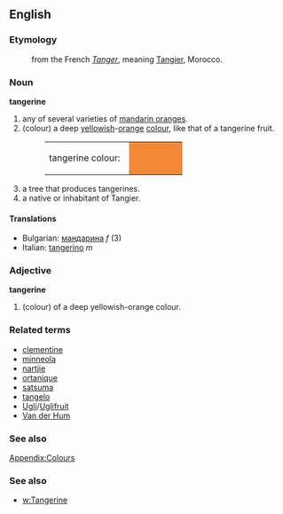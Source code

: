 {{wikipedia}}
==English==
===Etymology===
:from the French ''[[Tanger]]'', meaning [[Tangier]], Morocco.
===Noun===
'''tangerine'''
#any of several varieties of [[mandarin orange]]s.
#(colour) a deep [[yellow]]ish-[[orange]] [[colour]], like that of a tangerine fruit.
#:<table><tr><td>tangerine colour: &nbsp;</td><td bgcolor="#F38936" width="80">&nbsp; </td></tr></table>
#a tree that produces tangerines.
#a native or inhabitant of Tangier.

====Translations====
*Bulgarian: [[мандарина]] ''f'' (3)
*Italian: [[tangerino]] ''m''

===Adjective===
'''tangerine'''
#(colour) of a deep yellowish-orange colour.
===Related terms===
*[[clementine]]
*[[minneola]]
*[[nartjie]]
*[[ortanique]]
*[[satsuma]]
*[[tangelo]]
*[[Ugli]]/[[Uglifruit]]
*[[Van der Hum]]
===See also===
[[Wiktionary_Appendix:Colours|Appendix:Colours]]

===See also===
*[[w:Tangerine]]
